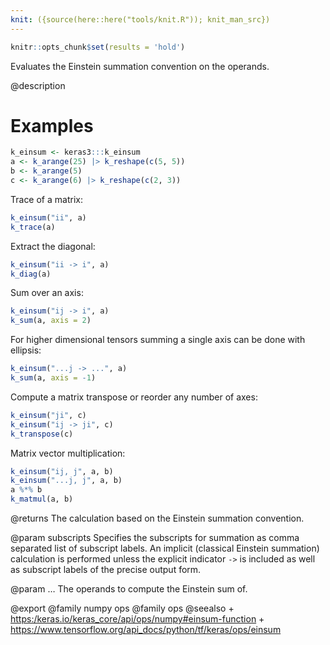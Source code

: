 ```yaml
---
knit: ({source(here::here("tools/knit.R")); knit_man_src})
---
```


```r
knitr::opts_chunk$set(results = 'hold')
```
Evaluates the Einstein summation convention on the operands.

@description

# Examples
```r
k_einsum <- keras3:::k_einsum
a <- k_arange(25) |> k_reshape(c(5, 5))
b <- k_arange(5)
c <- k_arange(6) |> k_reshape(c(2, 3))
```

Trace of a matrix:

```r
k_einsum("ii", a)
k_trace(a)
```

Extract the diagonal:

```r
k_einsum("ii -> i", a)
k_diag(a)
```

Sum over an axis:

```r
k_einsum("ij -> i", a)
k_sum(a, axis = 2)
```

For higher dimensional tensors summing a single axis can be done
with ellipsis:

```r
k_einsum("...j -> ...", a)
k_sum(a, axis = -1)
```

Compute a matrix transpose or reorder any number of axes:

```r
k_einsum("ji", c)
k_einsum("ij -> ji", c)
k_transpose(c)
```

Matrix vector multiplication:

```r
k_einsum("ij, j", a, b)
k_einsum("...j, j", a, b)
a %*% b
k_matmul(a, b)
```

@returns
The calculation based on the Einstein summation convention.

@param subscripts
Specifies the subscripts for summation as comma separated
list of subscript labels. An implicit (classical Einstein
summation) calculation is performed unless the explicit indicator
`->` is included as well as subscript labels of the precise
output form.

@param ...
The operands to compute the Einstein sum of.

@export
@family numpy ops
@family ops
@seealso
+ <https:/keras.io/keras_core/api/ops/numpy#einsum-function>
+ <https://www.tensorflow.org/api_docs/python/tf/keras/ops/einsum>
